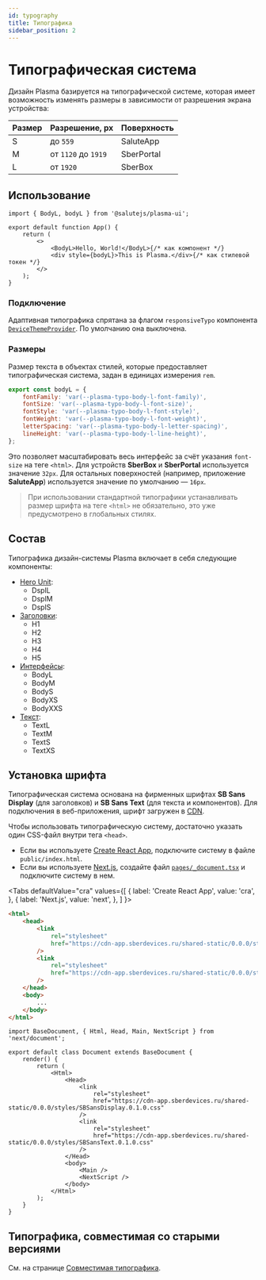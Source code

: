 ```yaml
---
id: typography
title: Типографика
sidebar_position: 2
---
```



# Типографическая система
Дизайн Plasma базируется на типографической системе, которая имеет возможность изменять размеры в зависимости от разрешения экрана устройства:

| Размер | Разрешение, px      | Поверхность |
| ------ | ------------------- | ----------- |
| S      | до `559`            | SaluteApp   |
| M      | от `1120` до `1919` | SberPortal  |
| L      | от `1920`           | SberBox     |

## Использование

```tsx
import { BodyL, bodyL } from '@salutejs/plasma-ui';

export default function App() {
    return (
        <>
            <BodyL>Hello, World!</BodyL>{/* как компонент */}
            <div style={bodyL}>This is Plasma.</div>{/* как стилевой токен */}
        </>
    );
}
```

### Подключение
Адаптивная типографика спрятана за флагом `responsiveTypo` компонента [`DeviceThemeProvider`](../../components/devicethemeprovider). По умолчанию она выключена.

### Размеры
Размер текста в объектах стилей, которые предоставляет типографическая система, задан в единицах измерения `rem`.

```js
export const bodyL = {
    fontFamily: 'var(--plasma-typo-body-l-font-family)',
    fontSize: 'var(--plasma-typo-body-l-font-size)',
    fontStyle: 'var(--plasma-typo-body-l-font-style)',
    fontWeight: 'var(--plasma-typo-body-l-font-weight)',
    letterSpacing: 'var(--plasma-typo-body-l-letter-spacing)',
    lineHeight: 'var(--plasma-typo-body-l-line-height)',
};
```

Это позволяет масштабировать весь интерфейс за счёт указания `font-size` на теге `<html>`. Для устройств **SberBox** и **SberPortal** используется значение `32px`. Для остальных поверхностей (например, приложение **SaluteApp**) используется значение по умолчанию — `16px`.

> При использовании стандартной типографики устанавливать размер шрифта на теге `<html>` не обязательно, это уже предусмотрено в глобальных стилях.

## Состав
Типографика дизайн-системы Plasma включает в себя следующие компоненты:
- [Hero Unit](../../components/typography#hero-unit):
  - DsplL
  - DsplM
  - DsplS
- [Заголовки](../../components/typography#заголовки):
  - H1
  - H2
  - H3
  - H4
  - H5
- [Интерфейсы](../../components/typography#интерфейсы):
  - BodyL
  - BodyM
  - BodyS
  - BodyXS
  - BodyXXS
- [Текст](../../components/typography#текст):
  - TextL
  - TextM
  - TextS
  - TextXS

## Установка шрифта
Типографическая система основана на фирменных шрифтах **SB Sans Display** (для заголовков) и **SB Sans Text** (для текста и компонентов). Для подключения в веб-приложения, шрифт загружен в [CDN](https://ru.wikipedia.org/wiki/Content_Delivery_Network).

Чтобы использовать типографическую систему, достаточно указать один CSS-файл внутри тега `<head>`.

+ Если вы используете [Create React App](https://create-react-app.dev), подключите систему в файле `public/index.html`.
+ Если вы используете [Next.js](https://nextjs.org/), создайте файл [`pages/_document.tsx`](https://nextjs.org/docs/advanced-features/custom-document) и подключите систему в нем.

<Tabs
  defaultValue="cra"
  values={[
    { label: 'Create React App', value: 'cra', },
    { label: 'Next.js', value: 'next', },
  ]
}>
<TabItem value="cra">

```html {3-6} title="public/index.html"
<html>
    <head>
        <link
            rel="stylesheet"
            href="https://cdn-app.sberdevices.ru/shared-static/0.0.0/styles/SBSansDisplay.0.1.0.css"
        />
        <link
            rel="stylesheet"
            href="https://cdn-app.sberdevices.ru/shared-static/0.0.0/styles/SBSansText.0.1.0.css"
        />
    </head>
    <body>
        ...
    </body>
</html>
```
</TabItem>
<TabItem value="next">

```tsx {8-11} title="pages/_document.tsx"
import BaseDocument, { Html, Head, Main, NextScript } from 'next/document';

export default class Document extends BaseDocument {
    render() {
        return (
            <Html>
                <Head>
                    <link
                        rel="stylesheet"
                        href="https://cdn-app.sberdevices.ru/shared-static/0.0.0/styles/SBSansDisplay.0.1.0.css"
                    />
                    <link
                        rel="stylesheet"
                        href="https://cdn-app.sberdevices.ru/shared-static/0.0.0/styles/SBSansText.0.1.0.css"
                    />
                </Head>
                <body>
                    <Main />
                    <NextScript />
                </body>
            </Html>
        );
    }
}
```
</TabItem>
</Tabs>

## Типографика, совместимая со старыми версиями
См. на странице [Совместимая типографика](../typography-legacy).
